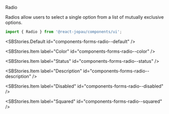 
<SBTitle>Radio</SBTitle>

<SBDescription>
  Radios allow users to select a single option from a list of mutually exclusive options.
</SBDescription>

```jsx dark
import { Radio } from '@react-jopau/components/ui';
```

<SBStories.Default id="components-forms-radio--default" />

<SBArgsTable component={Radio} />

<SBStories>
<SBStories.Item label="Sizes" id="components-forms-radio--sizes" />

<SBStories.Item label="Color" id="components-forms-radio--color" />

<SBStories.Item label="Status" id="components-forms-radio--status" />

<SBStories.Item label="Description" id="components-forms-radio--description" />

<SBStories.Item label="Disabled" id="components-forms-radio--disabled" />

<SBStories.Item label="Squared" id="components-forms-radio--squared" />
</SBStories>
